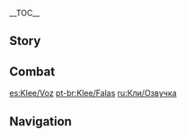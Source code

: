 {{CharacterTabs}}
{{LanguageTabs}}
__TOC__
==Story==
{{VO/Story
|character           = {{ROOTPAGENAME}}

|vo_01_01_title      = Hello
|vo_01_01_file       = VO_{language}{character} Hello.ogg
|vo_01_01_tx         = Spark Knight Klee of the [[Knights of Favonius]], reporting for duty! ...There's some more, but uh, I forgot. I'm not so good at remembering...

|vo_02_01_title      = Chat: Spoils
|vo_02_01_file       = VO_{language}{character} Chat - Spoils.ogg
|vo_02_01_tx         = Klee was a brave girl today! I found a really weird-looking lizard! Want me to show it to you?
|vo_02_02_title      = Chat: Adventures
|vo_02_02_file       = VO_{language}{character} Chat - Adventures.ogg
|vo_02_02_tx         = Do you wanna come fish blasting with me? I'll get grounded for a whole day, but it's way worth it {{not a typo|coz the fish taste sooo goood}}!
|vo_02_03_title      = Chat: Rules
|vo_02_03_file       = VO_{language}{character} Chat - Rules.ogg
|vo_02_03_tx         = "Explosion inside city wall, grounded be thy woe," "Explosions can hurt people, Jean can be dreadful," "Mondstadt be bombed, Klee be doomed." Those're the survival rules that the Knights of Favonius gave me.
|vo_02_03_mention    = Jean

<!-- Weather -->
|vo_03_01_title      = When It Rains
|vo_03_01_file       = VO_{language}{character} When It Rains.ogg
|vo_03_01_tx         = Mwauhahaha, lucky all my new bombs are waterproof!
|vo_03_02_title      = When Thunder Strikes
|vo_03_02_file       = VO_{language}{character} When Thunder Strikes.ogg
|vo_03_02_tx         = What'd I blow up!? ...Oh wait, it's just thunder and lightning. Phew.
|vo_03_03_title      = When the Wind Is Blowing
|vo_03_03_file       = VO_{language}{character} When the Wind Is Blowing.ogg
|vo_03_03_tx         = Dear Anemo God, please make Klee's bombs blow in the right direction and only blow up bad guys. The end.

|vo_04_01_title      = Good Morning
|vo_04_01_file       = VO_{language}{character} Good Morning.ogg
|vo_04_01_tx         = Good morning! Can I come play with you today? Pleeeease? I wanna go on an adventure!
|vo_04_02_title      = Good Afternoon
|vo_04_02_file       = VO_{language}{character} Good Afternoon.ogg
|vo_04_02_tx         = Lunchtime! What do you wanna eat today? Let me see if the [[Teyvat Travel Guide - Mondstadt|Teyvat Travel Guide]] has any suggestions...
|vo_04_03_title      = Good Evening
|vo_04_03_file       = VO_{language}{character} Good Evening.ogg
|vo_04_03_tx         = Good evening! Can you please tell [[Huffman]] that Klee is not a baby and is definitely allowed out to play at night? Please take me out to play together!
|vo_04_03_mention    = Huffman
|vo_04_04_title      = Good Night
|vo_04_04_file       = VO_{language}{character} Good Night.ogg
|vo_04_04_tx         = Hey... Um... I know I said I don't wanna go home and all, but now it's nighttime and I can't find my way home in the dark...Can you please take me home on your way back? Pleeeease?

|vo_05_01_title      = About {name}: Incidents
|vo_05_01_file       = VO_{language}{character} About {character} - Incidents.ogg
|vo_05_01_tx         = Ohhhhh... I broke one of the blades on the windmill - I'm really sorry!
|vo_05_02_title      = About {name}: Reparations
|vo_05_02_file       = VO_{language}{character} About {character} - Reparations.ogg
|vo_05_02_tx         = I'm really good at fixing things though. I can help! Huh? What do you mean that's child labor? What even is child labor? Does that mean I can't help?

|vo_06_01_title      = About Us: Knights
|vo_06_01_quest      = For a Tomorrow Without Tears
|vo_06_01_file       = VO_{language}{character} About Us - Knights.ogg
|vo_06_01_tx         = Hee-hee, you're an Honorary Knight but I've been a Spark Knight longer... That means I'm higher up than you, right? So you have to do what I say! So, um... Ca-Can you not say anything about the big disaster I caused? It was an accident...
|vo_06_02_title      = About Us: Playmates
|vo_06_02_friendship = 6
|vo_06_02_file       = VO_{language}{character} About Us - Playmates.ogg
|vo_06_02_tx         = No! It's only nine o'clock, I'm staying up to watch the circus' special midnight performance! You're supposed to be my best friend! Don't even think about trying to send me home!

|vo_07_01_title      = About the [[Vision]]
|vo_07_01_friendship = 4
|vo_07_01_file       = VO_{language}{character} About the Vision.ogg
|vo_07_01_tx         = This little marble is supposed to be a present from Barbatos to say well done? Well done for what though? ...Hmm, he is the god of freedom I guess, maybe that's why he likes me? Alright, from now on I'll say thank you to Barbatos by showing that I have the freedom to blow up as many fish as I want! ...Am I doing it right?
|vo_07_01_mention    = Barbatos
|vo_07_02_title      = Something to Share
|vo_07_02_file       = VO_{language}{character} Something to Share.ogg
|vo_07_02_tx         = At the Knights of Favonius building, you're not allowed to blow up the walls. Shame, it would make getting out of solitary confinement way easier... but if I did so much as try to blow up the wall, [[Jean]] would make sure Klee never sees the light of day again. That's what Jean said, [[Kaeya]] told me.
|vo_07_02_mention    = Jean,Kaeya
|vo_07_03_title      = Interesting Things
|vo_07_03_file       = VO_{language}{character} Interesting Things.ogg
|vo_07_03_tx         = Every lizard has a different pattern on his back, and some of them you can use their dried-out tails to make gunpowder with. I know because [[Albedo]] told me so.
|vo_07_03_mention    = Albedo

|vo_08_01_title      = About [[Razor]]
|vo_08_01_friendship = 4
|vo_08_01_file       = VO_{language}{character} About Razor.ogg
|vo_08_01_tx         = Razor's one of my best buddies! Whenever a disaster happens, he always knows the best way to fix it and helps keep Klee safe. Um, but most of the time I'm the one who caused the disaster...
|vo_08_01_mention    = Razor

|vo_08_02_title      = About the Parents
|vo_08_02_friendship = 4
|vo_08_02_file       = VO_{language}{character} About Parents.ogg
|vo_08_02_tx         = My [[Alice|mom]] and dad are the famousest travelers in Teyvat! Mom writes the Teyvat Travel Guide, so all the restaurants and hotels in the whole world care what she thinks about them.
|vo_08_02_mention    = Alice

|vo_08_03_title      = About [[Kaeya]]
|vo_08_03_friendship = 4
|vo_08_03_file       = VO_{language}{character} About Kaeya.ogg
|vo_08_03_tx         = Kaeya is the best! He wrote the Favonius Survival Rulebook for me and he always helps me cover it up when I make a big disaster.
|vo_08_03_mention    = Kaeya

|vo_08_04_title      = About [[Amber]]
|vo_08_04_friendship = 4
|vo_08_04_file       = VO_{language}{character} About Amber.ogg
|vo_08_04_tx         = Amber is the best! [[Baron Bunny]] is so fluffy and he even explodes! So. Cool.
|vo_08_04_mention    = Amber,Baron Bunny

|vo_08_05_title      = About [[Jean]]
|vo_08_05_friendship = 4
|vo_08_05_file       = VO_{language}{character} About Jean.ogg
|vo_08_05_tx         = Master Jean is the best! But she's also a little bit scary.
|vo_08_05_mention    = Jean

|vo_08_06_title      = About [[Diluc]]
|vo_08_06_friendship = 4
|vo_08_06_file       = VO_{language}{character} About Diluc.ogg
|vo_08_06_tx         = He's one of the weird grown-ups. He's so grumpy all the time... Why does he never smile?
|vo_08_06_mention    = Diluc

|vo_08_07_title      = About [[Lisa]]
|vo_08_07_friendship = 4
|vo_08_07_file       = VO_{language}{character} About Lisa.ogg
|vo_08_07_tx         = Lisa is the best! She always sneaks me some treats when I visit her at the workshop. ...Huh, I just remembered I was gonna ask her if I could use the workshop to make some new gunpowder. But I totally forgot...
|vo_08_07_mention    = Lisa

|vo_08_08_title      = About [[Bennett]]
|vo_08_08_friendship = 4
|vo_08_08_file       = VO_{language}{character} About Bennett.ogg
|vo_08_08_tx         = Bennett is the best! I always find way more treasure if I go adventuring with Bennett! ...But he never finds any. Why is that, anyway?
|vo_08_08_mention    = Bennett

|vo_08_09_title      = About [[Diona]]
|vo_08_09_friendship = 4
|vo_08_09_file       = VO_{language}{character} About Diona.ogg
|vo_08_09_tx         = Diona is the best! I like listening to her, last time I heard her say, "I'm gonna destroy the wine industry in this city if it's the last thing I do!" And I'm gonna help her using my bombs! ...I don't know what a wine industry is though. Is it a monster?
|vo_08_09_mention    = Diona

|vo_08_10_title      = About [[Albedo]]
|vo_08_10_friendship = 4
|vo_08_10_file       = VO_{language}{character} About Albedo.ogg
|vo_08_10_tx         = Me and Albedo have a secret code! Whenever he puts a sign on his workshop door saying "Experiment in Progress," that's code for "Come back later, Klee." Albedo's really nice and he's so patient with me, so I don't mind waiting until he's finished with his work.
|vo_08_10_mention    = Albedo

|vo_08_11_title      = About [[Mona]]
|vo_08_11_friendship = 4
|vo_08_11_file       = VO_{language}{character} About Mona.ogg
|vo_08_11_tx         = Mona is the best! It's so much fun when she comes to play with me and Albedo. She talks about all these amazing things, and I don't understand most of it but... Ah, I just love it when Mona comes round!
|vo_08_11_mention    = Mona

|vo_08_12_title      = About [[Sucrose]]
|vo_08_12_friendship = 4
|vo_08_12_file       = VO_{language}{character} About Sucrose.ogg
|vo_08_12_tx         = Sucrose is the best! This one time she asked me if I wanted a Jumpy Dumpty that can run as well as jump. Tee-hee, well duh! Of course I do, I want hundreds of them! I wanna put them on every street, every staircase, and every square in Mondstadt!
|vo_08_12_mention    = Sucrose

|vo_09_01_title      = More About {name}: I
|vo_09_01_file       = VO_{language}{character} More About {character} - 01.ogg
|vo_09_01_tx         = Hello, are you here for playtime with Klee?

|vo_09_02_title      = More About {name}: II
|vo_09_02_friendship = 3
|vo_09_02_file       = VO_{language}{character} More About {character} - 02.ogg
|vo_09_02_tx         = Yeah! This is my new and improved bomb! Whaddya think? Great huh? ...Oh, but ahh... If you find it near any fires, it's not mine. Definitely. Not. Mine.

|vo_09_03_title      = More About {name}: III
|vo_09_03_friendship = 4
|vo_09_03_file       = VO_{language}{character} More About {character} - 03.ogg
|vo_09_03_tx         = Sure, time in solitary confinement gives lots of time to think about new gunpowder formulas... But it'd still be better to not be in solitary in the first place.

|vo_09_04_title      = More About {name}: IV
|vo_09_04_friendship = 5
|vo_09_04_file       = VO_{language}{character} More About {character} - 04.ogg
|vo_09_04_tx         = This is [[Dodoco]], my oldest and bestest friend! Okay, now I've introduced you, don't forget her name again alright? No more calling Dodoco (puts on silly voice) "that silly doll Klee always hangs on her rucksack."
|vo_09_04_mention    = Dodoco

|vo_09_05_title      = More About {name}: V
|vo_09_05_friendship = 6
|vo_09_05_file       = VO_{language}{character} More About {character} - 05.ogg
|vo_09_05_tx         = Thanks for helping me out every time I get in trouble! I have a thank-you present for you &mdash; barbecued fish, made with my own secret recipe! ...Okay, so the secret recipe is exploding the fish out of the water. Tee-hee, they're fully cooked by the time they land! But it's a secret, right, so you don't get to tell anybody. Just pretend like you don't even know.

|vo_10_01_title      = {name}'s Hobbies
|vo_10_01_file       = VO_{language}{character} Hobbies.ogg
|vo_10_01_tx         = I like things that are fluffy~! Like Dodoco! And dandelions! And Razor's hair!
|vo_10_01_mention    = Dodoco,Razor
|vo_10_02_title      = {name}'s Troubles
|vo_10_02_file       = VO_{language}{character} Troubles.ogg
|vo_10_02_tx         = *sigh* You're a good person, but I'm a bad girl. Once I'm out of solitary confinement and am done reflecting on my actions, we can go play together again, okay?
|vo_10_03_title      = Favorite Food
|vo_10_03_file       = VO_{language}{character} Favorite Food.ogg
|vo_10_03_tx         = Mondstadt's basses are delicious, especially the ones you grab yourself from Cider Lake! I'm not even kidding, even my mom thinks so.
|vo_10_04_title      = Least Favorite Food
|vo_10_04_file       = VO_{language}{character} Least Favorite Food.ogg
|vo_10_04_tx         = I hate, hate, hate Mondstadt's [[crab]]s! All of them! I wanna go out and play, I don't wanna just sit there tryna de-shell a crab all day...

<!-- Receiving a Gift -->
|vo_11_01_title      = Receiving a Gift: I
|vo_11_01_file       = VO Klee Receiving a Gift - 01.ogg
|vo_11_01_tx         = Yummy, yummy! Oof, I'm so full...

|vo_11_02_title      = Receiving a Gift: II
|vo_11_02_file       = VO Klee Receiving a Gift - 02.ogg
|vo_11_02_tx         = Yay, I got to eat something tasty today. I'm so happy! Thank you!

|vo_11_03_title      = Receiving a Gift: III
|vo_11_03_file       = VO Klee Receiving a Gift - 03.ogg
|vo_11_03_tx         = It looks yummy, but it's kinda hard work to eat... Hee-hee, how about you help me? Pretty please!

<!-- Birthday -->
|vo_12_01_title      = Birthday
|vo_12_01_file       = VO_{language}{character} Birthday.ogg
|vo_12_01_tx         = ♪Happy birthday to you, happy birthday to you, happy birthday dear traveler, happy birthday to you!♪ You're older than me right? That means you've had way more birthdays than me... I'm sooo jealous!

<!-- Feelings About Ascension -->
|vo_13_01_title      = Feelings About Ascension: Intro
|vo_13_01_ascension  = 1
|vo_13_01_file       = VO_{language}{character} Feelings About Ascension - 01.ogg
|vo_13_01_tx         = Mm, new-bomb research complete! Now, let's get outta here before Jean finds out...
|vo_13_01_mention    = Jean
|vo_13_02_title      = Feelings About Ascension: Building Up
|vo_13_02_ascension  = 2
|vo_13_02_file       = VO_{language}{character} Feelings About Ascension - 02.ogg
|vo_13_02_tx         = Aw yeah, I improved again! But as Jean says, "Continuous self-improvement is one's duty." She says that means I'm allowed to be a bit happy about it, but not the most happy I've ever been in my whole life about it.
|vo_13_02_mention    = Jean
|vo_13_03_title      = Feelings About Ascension: Climax
|vo_13_03_ascension  = 4
|vo_13_03_file       = VO_{language}{character} Feelings About Ascension - 03.ogg
|vo_13_03_tx         = Thanks for helping me gather so much stuff for my research! If you ever wanna learn how to make a bomb, I can teach you y'know.
|vo_13_04_title      = Feelings About Ascension: Conclusion
|vo_13_04_ascension  = 6
|vo_13_04_file       = VO_{language}{character} Feelings About Ascension - 04.ogg
|vo_13_04_tx         = I remember the first time I ever heard an explosion... I wasn't scared at all. Later on, I found out that apparently, that's not "normal", and most people would've been scared. But hey, you're not scared of my bombs right? Tee-hee, I knew it! That's why you're my bestest friend ever!
}}

==Combat==
{{Combat VO
|character           = {{ROOTPAGENAME}}

|skill_1_tx          = Jumpy Dumpty go!
|skill_2_tx          = Boing, boing, boom!
|skill_3_tx          = {{not a typo|Pieew}}.

|burst_1_tx          = Sparks 'n' Splash!
|burst_2_tx          = Blazing Delight!
|burst_3_tx          = Blow them {{not a typo|aaaalll}} up!

|sprint-s_1_tx       = Lalala~
|sprint-s_2_tx       = Da-da-da~
|sprint-s_3_file     = Sprint Start 03


|glider_1_file       = Deploying Wind Glider 01,Deploying Wind Glider 02,Deploying Wind Glider 03

|chest_1_tx          =   More treasure, more treasure! Hee-hee...
|chest_2_tx          =   Yay, shiny!
|chest_3_tx          =   Maybe there's even more buried below...

|low-hp_1_tx         = What did you do that for!?
|low-hp_2_tx         = Jeeeean... they're picking on me!
|low-hp_3_tx         = I feel {{not a typo|kinda}} woozy...


|fallen_1_tx         = Yay, I did it! Oh wait, no I didn't...
|fallen_2_tx         = I wanna go home now...
|fallen_3_tx         = It was an accident...

|hit-l_1_file        = Light Hit Taken 02
|hit-l_1_tx          = No fair!
|hit-l_2_file        = Light Hit Taken 01,Light Hit Taken 03,Light Hit Taken 04,Light Hit Taken 05,Light Hit Taken 06

|hit-h_1_file        = Heavy Hit Taken 02
|hit-h_1_tx          = That really hurt!
|hit-h_2_file        = Heavy Hit Taken 01,Heavy Hit Taken 03,Heavy Hit Taken 04,Heavy Hit Taken 05,Heavy Hit Taken 06

|join_1_tx           = Klee can help!
|join_2_tx           = Ta-da! Klee is here!
|join_3_tx           = Yea! Let's go on a big adventure!

|idle_1_actual_tx    = Dodoco? Dodoco~, where are you~?
|idle_2_actual_tx    = These bombs... so heavy...

|atk-l_1_file        = Light Attack 01,Light Attack 02,Light Attack 03,Light Attack 04,Light Attack 05,Light Attack 06,Light Attack 07

|atk-m_1_file        = Mid Attack 01,Mid Attack 02,Mid Attack 03

|atk-h_1_file        = Heavy Attack 01,Heavy Attack 02,Heavy Attack 03

|climb_1_file        = Climbing 01,Climbing 02,Climbing 03

|climb-b_1_file      = Climbing Breath 01,Climbing Breath 02,Climbing Breath 03,Climbing Breath 04

|jump_1_file         = Jumping 01,Jumping 02,Jumping 03,Jumping 04,Jumping 05
}}

<!--
==References==
{{Reflist}}-->

[[es:Klee/Voz]]
[[pt-br:Klee/Falas]]
[[ru:Кли/Озвучка]]

==Navigation==
{{Character Navbox|link type=vo}}